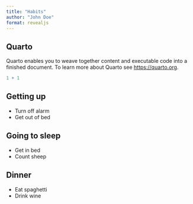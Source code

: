 ```yaml
---
title: "Habits"
author: "John Doe"
format: revealjs
---
```


## Quarto

Quarto enables you to weave together content and executable code into a finished document. To learn more about Quarto see <https://quarto.org>.

```r
1 + 1
```
## Getting up

- Turn off alarm
- Get out of bed

## Going to sleep

- Get in bed
- Count sheep

## Dinner

::: {.incremental}
- Eat spaghetti
- Drink wine
:::